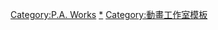 {{Navbox
|name=P.A. Works
|titlestyle = background:#eb6303; color:white;
|title = [[P.A.Works|<span style="color:white">P.A.WORKS</span>]]
|bodyclass = hlist hlist-hyphen
|groupstyle = background:#eb6303; color:white;

|group1=電視動畫
|list1=
*[[真實之淚 true tears (動畫)|真實之淚 true tears]]
*[[CANAAN|-{zh-cn:迦南;zh-tw:迦南;zh-hk:CANAAN迦南;}-]]
*[[Angel Beats!]]
*{{link-ja|小舞的魔法與家庭之日|マイの魔法と家庭の日}}
*[[花開物語]]
*[[Another]]
*[[TARI TARI]]
*[[RDG 瀕危物種少女]]
*[[有頂天家族|有頂天家族系列]]
*[[来自风平浪静的明天|-{zh-hans:来自风平浪静的明天;zh-hant:來自風平浪靜的明日;}-]]
*[[GLASSLIP]]
*[[白箱]]
*[[Charlotte (動畫)|Charlotte]]
*[[春&夏事件簿|春&夏事件簿 ～春太與千夏的青春～]]
*[[黑骸]]
*[[櫻花任務]]
*[[賽馬娘 Pretty Derby]]
*[[天狼 Sirius the Jaeger]]
*[[來自繽紛世界的明日|-{zh-cn:来自多彩世界的明天;zh-tw:來自繽紛世界的明日;}-]]
*[[Fairy Gone]]
*[[天晴烂漫！]]
*[[成神之日]]
*[[白沙的Aquatope]]
*[[派對咖孔明]]
*[[躍動青春]]
*[[秋葉原冥途戰爭]]

|group2=劇場動畫
|list2=
*[[雷頓大冒險：永遠的歌姬|-{zh-cn:雷顿教授与永远的歌姬;zh-tw:雷頓大冒險：永遠的歌姬;zh-hk:雷頓教授冒險：永遠之歌姬;}-]]
*{{link-ja|萬能蔬菜卜卜俠|万能野菜 ニンニンマン}}
*[[花開物語|劇場版 花開物語 HOME SWEET HOME]]
*[[於離別之朝束起約定之花|-{zh-cn:朝花夕誓——于离别之朝束起约定之花;zh-tw:道別的早晨就用約定之花點綴吧;zh-hk:道別的早晨就用約定之花點綴吧;}-]]
*[[白箱|-{zh-cn:白箱剧场版;zh-tw:白箱劇場版;zh-hk:白箱劇場版;}-]]

|group3=短篇動畫
|list3=
[[戀旅～True Tours Nanto～]]
}}<includeonly>
[[Category:P.A. Works]]
</includeonly><noinclude>
[[Category:P.A. Works|*]]
[[Category:動畫工作室模板]]
</noinclude>